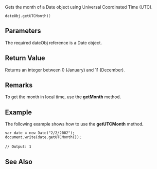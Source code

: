 Gets the month of a Date object using Universal Coordinated Time (UTC).

 dateObj.getUTCMonth() 
==Parameters==
The required dateObj reference is a Date object.


==Return Value==
Returns an integer between 0 (January) and 11 (December).


==Remarks==
To get the month in local time, use the '''getMonth''' method.


==Example==
The following example shows how to use the '''getUTCMonth''' method.

 var date = new Date("2/2/2002");
 document.write(date.getUTCMonth());
 
 // Output: 1

==See Also==

              

              

              
